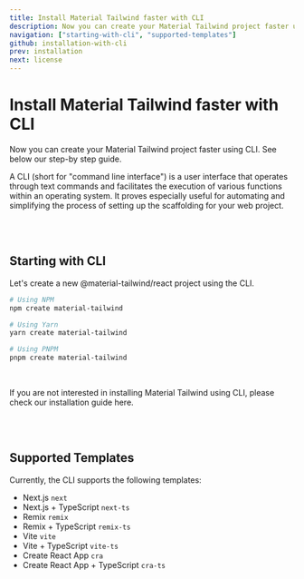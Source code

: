 ```yaml
---
title: Install Material Tailwind faster with CLI
description: Now you can create your Material Tailwind project faster using CLI.
navigation: ["starting-with-cli", "supported-templates"]
github: installation-with-cli
prev: installation
next: license
---
```


# Install Material Tailwind faster with CLI

Now you can create your Material Tailwind project faster using CLI. See below our step-by step guide.

A CLI (short for "command line interface") is a user interface that operates through text commands and facilitates the execution of various functions within an operating system. It proves especially useful for automating and simplifying the process of setting up the scaffolding for your web project.

<br />
<br />

## Starting with CLI

<span id="starting-with-cli" className="scroll-mt-48" />

Let's create a new @material-tailwind/react project using the CLI.

```bash
# Using NPM
npm create material-tailwind

# Using Yarn
yarn create material-tailwind

# Using PNPM
pnpm create material-tailwind
```

<br />

If you are not interested in installing Material Tailwind using CLI, please check our <Link href="/docs/react/installation" className="hover:text-blue-500 transition-colors font-medium">installation guide here</Link>.

<br />
<br />

## Supported Templates

<span id="supported-templates" className="scroll-mt-48" />

Currently, the CLI supports the following templates:

<ul className="mt-8 flex list-decimal flex-col pl-6 font-medium text-blue-gray-700">
  <li>
    Next.js <Code>next</Code>
  </li>
  <li>
    Next.js + TypeScript <Code>next-ts</Code>
  </li>
  <li>
    Remix <Code>remix</Code>
  </li>
  <li>
    Remix + TypeScript <Code>remix-ts</Code>
  </li>
  <li>
    Vite <Code>vite</Code>
  </li>
  <li>
    Vite + TypeScript <Code>vite-ts</Code>
  </li>
  <li>
    Create React App <Code>cra</Code>
  </li>
  <li>
    Create React App + TypeScript <Code>cra-ts</Code>
  </li>
</ul>
